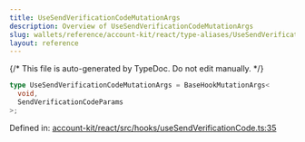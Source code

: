 ```yaml
---
title: UseSendVerificationCodeMutationArgs
description: Overview of UseSendVerificationCodeMutationArgs
slug: wallets/reference/account-kit/react/type-aliases/UseSendVerificationCodeMutationArgs
layout: reference
---
```


{/* This file is auto-generated by TypeDoc. Do not edit manually. */}

```ts
type UseSendVerificationCodeMutationArgs = BaseHookMutationArgs<
  void,
  SendVerificationCodeParams
>;
```

Defined in: [account-kit/react/src/hooks/useSendVerificationCode.ts:35](https://github.com/alchemyplatform/aa-sdk/blob/17aad1f572375d42a06c7e3238078a88a435d459/account-kit/react/src/hooks/useSendVerificationCode.ts#L35)
